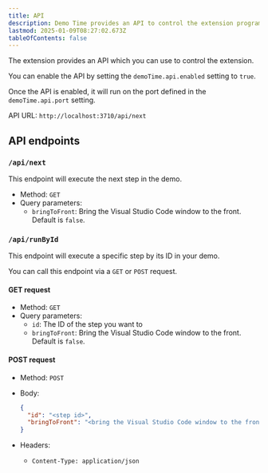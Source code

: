 ```yaml
---
title: API
description: Demo Time provides an API to control the extension programmatically.
lastmod: 2025-01-09T08:27:02.673Z
tableOfContents: false
---
```


The extension provides an API which you can use to control the extension. 

You can enable the API by setting the `demoTime.api.enabled` setting to `true`. 

Once the API is enabled, it will run on the port defined in the `demoTime.api.port` setting.

API URL: `http://localhost:3710/api/next`

## API endpoints

### `/api/next`

This endpoint will execute the next step in the demo.

- Method: `GET`
- Query parameters:
  - `bringToFront`: Bring the Visual Studio Code window to the front. Default is `false`.

### `/api/runById`

This endpoint will execute a specific step by its ID in your demo.

You can call this endpoint via a `GET` or `POST` request.

#### GET request

- Method: `GET`
- Query parameters:
  - `id`: The ID of the step you want to
  - `bringToFront`: Bring the Visual Studio Code window to the front. Default is `false`.

#### POST request

- Method: `POST`
- Body:

  ```json
  {
    "id": "<step id>",
    "bringToFront": "<bring the Visual Studio Code window to the front (optional) - default is false>"
  }
  ```

- Headers:
  - `Content-Type: application/json`